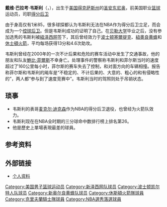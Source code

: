 {{not|戴维·韦斯特}}
{{infobox NBA Player
| name = 戴维·韦斯利<br/>David Wesley
| nickname = 米老鼠
| image = David Wesley.jpg
| position = [[控球后卫|控球后卫]]
| height_ft = 6 
| height_in = 1 
| weight_lbs = 229
| nationality = {{USA}}
| birth_date = {{birth date and age|1970|11|14}}
| birth_place = {{USA}}[[德克萨斯州|德克萨斯州]][[圣安东尼奥_(得克萨斯州)|圣安东尼奥]]
| college = [[贝勒大学|贝勒大学]] (1989–1992)
| draft = 
| draft_year = 1992
| draft_team =
| team = 
| career_start = 1992
| career_end = 2007
| years1          = 1992–1993
| team1           = [[Wichita_Falls_Texans|Wichita Falls Texans]]
| years2          = {{nbay|1993|full=y}}
| team2           = [[紐澤西籃網|紐澤西籃網]]
| years3          = {{nbay|1994|start}}–{{nbay|1996|end}}
| team3           = [[波士頓塞爾提克|波士頓塞爾提克]]
| years4          = {{nbay|1997|start}}–{{nbay|2001|end}}
| team4           = [[夏洛特黃蜂|夏洛特黃蜂]]
| years5          = {{nbay|2002|full=y}}
| team5           = [[紐奧良黃蜂|紐奧良黃蜂]]
| years6          = {{nbay|2004|start}}–{{nbay|2005|end}}
| team6           = [[休士頓火箭|休士頓火箭]]
| years7          = {{nbay|2006|full=y}}
| team7           = [[克里夫蘭騎士|克里夫蘭騎士]]
| highlights      = 
* [[Southwest_Conference_Men's_Basketball_Player_of_the_Year|SWC Co-Player of the Year]] (1992)
* First-team All-[[Southwest_Conference|SWC]] (1992)
| stats_league    = NBA
| stat1label      = [[得分_(籃球)|得分]]
| stat1value      = 11,842 (12.5 ppg)
| stat2label      = [[籃板|籃板]]
| stat2value      = 2,405 (2.5 rpg)
| stat3label      = [[助攻|助攻]]
| stat3value      = 4,159 (4.4 apg)
| bbr             = wesleda01
}}
'''戴维·巴拉考·韦斯利'''（{{lang-en|'''David Barakau Wesley'''}}，{{bd|1970年|11月14日|||Wesley}}），出生于[[美国|美国]][[得克萨斯州|得克萨斯州]]的[[圣安东尼奥_(得克萨斯州)|圣安东尼奥]]，前美国职业[[篮球|篮球]]运动员，司职[[得分后卫|得分后卫]]

由于身高仅有1米85，很多球探都认为韦斯利无法在NBA作为得分后卫立足，而会成为一个[[控球后卫|控球后卫]]。但是韦斯利成功的证明了自己。在[[贝勒大学|贝勒大学]]毕业之后，没有参加选秀的韦斯利被[[紐泽西网|紐泽西网]]签下，其后曾经效力于[[波士顿塞爾提克|波士顿塞爾提克]]、[[紐奧良黄蜂|紐奧良黄蜂]]和[[休士頓火箭|休士頓火箭]]，平均每场获得13分和4.6次助攻。

韦斯利曾经在2000年的一次不计后果和危险的赛车活动中发生了交通事故，他的朋友和队友[[鮑比·菲爾斯|鮑比·菲爾斯]]不幸身亡。处理事件的警察称韦斯利和菲尔斯当时的速度超过了160公里每小时，菲尔斯的赛车失去了控制，和对面方向的车辆相撞。报告称菲尔斯和韦斯利的飚车是“不稳定的、不计后果的、大意的、粗心的和有侵略性的”，两人都“参与到了速度竞赛中”。韦斯利当时的驾照则处于吊销状态。

==琐事==
*韦斯利的表哥[[麦克尔·迪克森|麦克尔·迪克森]]作为NBA的得分后卫退役，也曾经为火箭队效力。
*韦斯利现在在NBA全时期的三分球命中数排行榜上排名第26。
*他是歷史上單場表現最差的球員。

== 参考资料 ==
{{reflist}}

== 外部链接 ==
* [http://www.clutchfans.net/players/david_wesley/ 个人资料] {{Wayback|url=http://www.clutchfans.net/players/david_wesley/ |date=20201021094225 }}

{{Authority control}}
{{DEFAULTSORT:Wesley, David}}
[[Category:美国男子篮球运动员|Category:美国男子篮球运动员]]
[[Category:新泽西网队球员|Category:新泽西网队球员]]
[[Category:波士顿凯尔特人队球员|Category:波士顿凯尔特人队球员]]
[[Category:新奥尔良黄蜂队球员|Category:新奥尔良黄蜂队球员]]
[[Category:休斯頓火箭隊球員|Category:休斯頓火箭隊球員]]
[[Category:克里夫蘭騎士隊球員|Category:克里夫蘭騎士隊球員]]
[[Category:NBA選秀落選球員|Category:NBA選秀落選球員]]